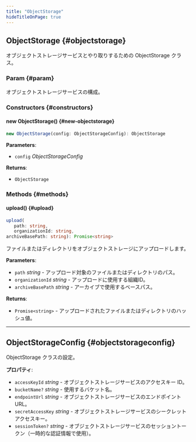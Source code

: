 ```yaml
---
title: "ObjectStorage"
hideTitleOnPage: true
---
```


## ObjectStorage \{#objectstorage\}

オブジェクトストレージサービスとやり取りするための ObjectStorage クラス。

### Param \{#param\}

オブジェクトストレージサービスの構成。

### Constructors \{#constructors\}

#### new ObjectStorage() \{#new-objectstorage\}

```ts
new ObjectStorage(config: ObjectStorageConfig): ObjectStorage
```

**Parameters**:

* `config` *ObjectStorageConfig*

**Returns**:

* `ObjectStorage`

### Methods \{#methods\}

#### upload() \{#upload\}

```ts
upload(
   path: string, 
   organizationId: string, 
archiveBasePath: string): Promise<string>
```

ファイルまたはディレクトリをオブジェクトストレージにアップロードします。

**Parameters**:

* `path` *string* - アップロード対象のファイルまたはディレクトリのパス。
* `organizationId` *string* - アップロードに使用する組織ID。
* `archiveBasePath` *string* - アーカイブで使用するベースパス。

**Returns**:

* `Promise<string>` - アップロードされたファイルまたはディレクトリのハッシュ値。

***

## ObjectStorageConfig \{#objectstorageconfig\}

ObjectStorage クラスの設定。

**プロパティ**:

* `accessKeyId` *string* - オブジェクトストレージサービスのアクセスキー ID。
* `bucketName?` *string* - 使用するバケット名。
* `endpointUrl` *string* - オブジェクトストレージサービスのエンドポイント URL。
* `secretAccessKey` *string* - オブジェクトストレージサービスのシークレットアクセスキー。
* `sessionToken?` *string* - オブジェクトストレージサービスのセッショントークン（一時的な認証情報で使用）。